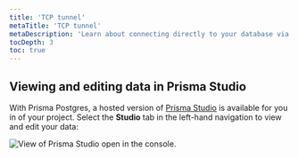 ```yaml
---
title: 'TCP tunnel'
metaTitle: 'TCP tunnel'
metaDescription: 'Learn about connecting directly to your database via TCP tunnel'
tocDepth: 3
toc: true
---
```


## Viewing and editing data in Prisma Studio

With Prisma Postgres, a hosted version of [Prisma Studio](/orm/tools/prisma-studio) is available for you in of your project. Select the **Studio** tab in the left-hand navigation to view and edit your data:

![View of Prisma Studio open in the console.](/img/ppg-studio.png)